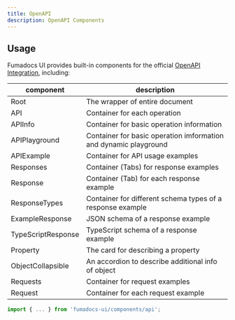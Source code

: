 ```yaml
---
title: OpenAPI
description: OpenAPI Components
---
```


## Usage

Fumadocs UI provides built-in components for the official [OpenAPI Integration](/docs/ui/openapi), including:

| component          | description                                                      |
| ------------------ | ---------------------------------------------------------------- |
| Root               | The wrapper of entire document                                   |
| API                | Container for each operation                                     |
| APIInfo            | Container for basic operation information                        |
| APIPlayground      | Container for basic operation imformation and dynamic playground |
| APIExample         | Container for API usage examples                                 |
| Responses          | Container (Tabs) for response examples                           |
| Response           | Container (Tab) for each response example                        |
| ResponseTypes      | Container for different schema types of a response example       |
| ExampleResponse    | JSON schema of a response example                                |
| TypeScriptResponse | TypeScript schema of a response example                          |
| Property           | The card for describing a property                               |
| ObjectCollapsible  | An accordion to describe additional info of object               |
| Requests           | Container for request examples                                   |
| Request            | Container for each request example                               |

```ts
import { ... } from 'fumadocs-ui/components/api';
```
